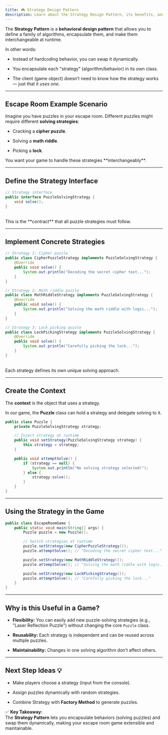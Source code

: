```yaml
---
title: 🎮 Strategy Design Pattern
description: Learn about the Strategy Design Pattern, its benefits, and how to implement it in your code.
---
```



The **Strategy Pattern** is a **behavioral design pattern** that allows you to define a family of algorithms, encapsulate them, and make them interchangeable at runtime.

In other words:

- Instead of hardcoding behavior, you can swap it dynamically.
    
- You encapsulate each "strategy" (algorithm/behavior) in its own class.
    
- The client (game object) doesn’t need to know how the strategy works — just that it _uses one_.

---
    

## Escape Room Example Scenario

Imagine you have puzzles in your escape room. Different puzzles might require different **solving strategies**:

- Cracking a **cipher puzzle**.
    
- Solving a **math riddle**.
    
- Picking a **lock**.

<Aside type="caution" title='Key Idea' icon="star">
  You want your game to handle these strategies **interchangeably**.
</Aside>

---

## Define the Strategy Interface

```java
// Strategy interface
public interface PuzzleSolvingStrategy {
    void solve();
}
```
<br/>

<Aside type="caution" title='Key Idea' icon="star">
  This is the **contract** that all puzzle strategies must follow.
</Aside>

---

## Implement Concrete Strategies

```java
// Strategy 1: Cipher puzzle
public class CipherPuzzleStrategy implements PuzzleSolvingStrategy {
    @Override
    public void solve() {
        System.out.println("Decoding the secret cipher text...");
    }
}

// Strategy 2: Math riddle puzzle
public class MathRiddleStrategy implements PuzzleSolvingStrategy {
    @Override
    public void solve() {
        System.out.println("Solving the math riddle with logic...");
    }
}

// Strategy 3: Lock picking puzzle
public class LockPickingStrategy implements PuzzleSolvingStrategy {
    @Override
    public void solve() {
        System.out.println("Carefully picking the lock...");
    }
}
```
<br/>
<Aside type="caution" title='Key Idea' icon="star">
  Each strategy defines its own unique solving approach.
</Aside>

---

## Create the Context

The **context** is the object that uses a strategy.  

In our game, the **Puzzle** class can hold a strategy and delegate solving to it.

```java
public class Puzzle {
    private PuzzleSolvingStrategy strategy;

    // Inject strategy at runtime
    public void setStrategy(PuzzleSolvingStrategy strategy) {
        this.strategy = strategy;
    }

    public void attemptSolve() {
        if (strategy == null) {
            System.out.println("No solving strategy selected!");
        } else {
            strategy.solve();
        }
    }
}
```

---

## Using the Strategy in the Game

```java
public class EscapeRoomGame {
    public static void main(String[] args) {
        Puzzle puzzle = new Puzzle();

        // Switch strategies at runtime
        puzzle.setStrategy(new CipherPuzzleStrategy());
        puzzle.attemptSolve(); // "Decoding the secret cipher text..."

        puzzle.setStrategy(new MathRiddleStrategy());
        puzzle.attemptSolve(); // "Solving the math riddle with logic..."

        puzzle.setStrategy(new LockPickingStrategy());
        puzzle.attemptSolve(); // "Carefully picking the lock..."
    }
}
```

---

## Why is this Useful in a Game?

- **Flexibility:** You can easily add new puzzle-solving strategies (e.g., "Laser Reflection Puzzle") without changing the core `Puzzle` class.
    
- **Reusability:** Each strategy is independent and can be reused across multiple puzzles.
    
- **Maintainability:** Changes in one solving algorithm don’t affect others.

---    

## Next Step Ideas 💡

- Make players choose a strategy (input from the console).
    
- Assign puzzles dynamically with random strategies.
    
- Combine Strategy with **Factory Method** to generate puzzles.
    

✅ **Key Takeaway:**  
The **Strategy Pattern** lets you encapsulate behaviors (solving puzzles) and swap them dynamically, making your escape room game extensible and maintainable.